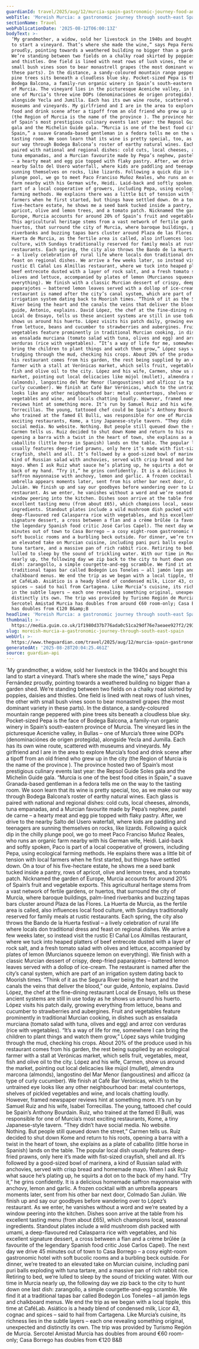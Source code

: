 ```yaml
---
guardianId: travel/2025/aug/12/murcia-spain-gastronomic-journey-food-and-wine
webTitle: 'Moreish Murcia: a gastronomic journey through south-east Spain '
sectionName: Travel
webPublicationDate: '2025-08-12T06:00:13Z'
bodyText: >-
  ‘My grandmother, a widow, sold her livestock in the 1940s and bought this land
  to start a vineyard. That’s where she made the wine,” says Pepa Fernández
  proudly, pointing towards a weathered building no bigger than a garden shed.
  We’re standing between two fields on a chalky road skirted by poppies, daisies
  and thistles. One field is lined with neat rows of lush vines, the other with
  small bush vines soon to bear monastrell grapes (the most dominant variety in
  these parts). In the distance, a sandy-coloured mountain range peppered with
  pine trees sits beneath a cloudless blue sky. Pocket-sized Pepa is the face of
  Bodega Balcona, a family-run organic winery in Spain’s south-eastern province
  of Murcia. The vineyard lies in the picturesque Aceniche valley, in Bullas –
  one of Murcia’s three wine DOPs (denominaciónes de origen protegida),
  alongside Yecla and Jumilla. Each has its own wine route, scattered with
  museums and vineyards. My girlfriend and I are in the area to explore Murcia’s
  food and drink scene after a tipoff from an old friend who grew up in the city
  (the Region of Murcia is the name of the province ). The province hosted two
  of Spain’s most prestigious culinary events last year: the Repsol Guide Soles
  gala and the Michelin Guide gala. “Murcia is one of the best food cities in
  Spain,” a suave Granada-based gentleman in a fedora tells me on the way to the
  tasting room. We soon learn that its wine is pretty special, too, as we make
  our way through Bodega Balcona’s roster of earthy natural wines. Each glass is
  paired with national and regional dishes: cold cuts, local cheeses, almonds,
  tuna empanadas, and a Murcian favourite made by Pepa’s nephew, pastel de carne
  – a hearty meat and egg pie topped with flaky pastry. After, we drive to the
  nearby Salto del Usero waterfall, where kids are paddling and teenagers are
  sunning themselves on rocks, like lizards. Following a quick dip in the chilly
  plunge pool, we go to meet Paco Franciso Muñoz Reales, who runs an organic
  farm nearby with his German wife, Heidi. Laid-back and softly spoken, Paco is
  part of a local cooperative of growers, including Pepa, using ecological
  farming methods. He explains there was a little bit of tension with local
  farmers when he first started, but things have settled down. On a tour of his
  five-hectare estate, he shows me a seed bank tucked inside a pantry, rows of
  apricot, olive and lemon trees, and a tomato patch. Nicknamed the garden of
  Europe, Murcia accounts for around 20% of Spain’s fruit and vegetable exports.
  This agricultural heritage stems from a vast network of fertile gardens, or
  huertos, that surround the city of Murcia, where baroque buildings, palm-lined
  riverbanks and buzzing tapas bars cluster around Plaza de las Flores. La
  Huerta de Murcia, as the fertile area is called, also influences local food
  culture, with Sundays traditionally reserved for family meals at rustic
  restaurants. Each spring, the city also throws the Bando de la Huerta festival
  – a lively celebration of rural life where locals don traditional dress and
  feast on regional dishes. We arrive a few weeks later, so instead visit the
  rustic El Cañal Los Almillas restaurant, where we tuck into heaped platters of
  beef entrecote dusted with a layer of rock salt, and a fresh tomato salad with
  olives and lettuce, accompanied by plates of lemon (Murcianos squeeze lemon on
  everything). We finish with a classic Murcian dessert of crispy, deep-fried
  paparajotes – battered lemon leaves served with a dollop of ice-cream. The
  restaurant is named after the city’s canal system, which are part of an
  irrigation system dating back to Moorish times. “Think of it as the Segura
  River being the heart and the canals the veins that deliver the blood,” our
  guide, Antonio, explains. David López, the chef at the fine-dining restaurant
  Local de Ensayo, tells us these ancient systems are still in use today as he
  shows us around his huerto. López visits his patch daily, growing everything
  from lettuce, beans and cucumber to strawberries and aubergines. Fruit and
  vegetables feature prominently in traditional Murcian cooking, in dishes such
  as ensalada murciana (tomato salad with tuna, olives and egg) and arroz con
  verduras (rice with vegetables). “It’s a way of life for me, somewhere I can
  bring the children to plant things and watch them grow,” López says while
  trudging through the mud, checking his crops. About 20% of the produce used in
  his restaurant comes from his garden, the rest being supplied by an ecological
  farmer with a stall at Verónicas market, which sells fruit, vegetables, meat,
  fish and olive oil to the city. López and his wife, Carmen, show us around the
  market, pointing out local delicacies like mújol (mullet), almendra marcona
  (almonds), langostino del Mar Menor (langoustines) and alficoz (a type of
  curly cucumber). We finish at Café Bar Verónicas, which to the untrained eye
  looks like any other neighbourhood bar: metal countertops, shelves of pickled
  vegetables and wine, and locals chatting loudly. However, framed newspaper
  reviews hint at something more. It’s run by Samuel Ruiz and his wife, Isabel
  Torrecillas. The young, tattooed chef could be Spain’s Anthony Bourdain. Ruiz,
  who trained at the famed El Bulli, was responsible for one of Murcia’s most
  exciting restaurants, Kome, a tiny Japanese-style tavern. “They didn’t have
  social media. No website. Nothing. But people still queued down the street,”
  Carmen tells us. Ruiz decided to shut down Kome and return to his roots,
  opening a barra with a twist in the heart of town, she explains as a plate of
  caballito (little horse in Spanish) lands on the table. The popular local dish
  usually features deep-fried prawns, only here it’s made with fist-sized
  crayfish, shell and all. It’s followed by a good-sized bowl of marinera, a
  kind of Russian salad with anchovies, served with crisp bread and homemade
  mayo. When I ask Ruiz what sauce he’s plating up, he squirts a dot on to the
  back of my hand. “Try it,” he grins confidently. It is a delicious homemade
  saffron mayonnaise with anchovy, lemon and garlic. A frozen cocktail with an
  umbrella appears moments later, sent from his other bar next door, Colmado San
  Julián. We finish up and say our goodbyes before wandering over to López’s
  restaurant. As we enter, he vanishes without a word and we’re seated by a
  window peering into the kitchen. Dishes soon arrive at the table from his
  excellent tasting menu (from about £65), which champions local, seasonal
  ingredients. Standout plates include a wild mushroom dish packed with umami, a
  deep-flavoured red Calasparra rice with vegetables, and his excellent
  signature dessert, a cross between a flan and a crème brûlée (a favourite of
  the legendary Spanish food critic José Carlos Capel). The next day we drive 45
  minutes out of town to Casa Borrego – a cosy eight-room gastronomic hotel with
  soft bucolic rooms and a burbling beck outside. For dinner, we’re treated to
  an elevated take on Murcian cuisine, including pani puri balls exploding with
  tuna tartare, and a massive pan of rich rabbit rice. Retiring to bed, we’re
  lulled to sleep by the sound of trickling water. With our time in Murcia
  nearly up, the following day we zip back to the city to hunt down one last
  dish: zarangollo, a simple courgette-and-egg scramble. We find it at a
  traditional tapas bar called Bodegón Los Toneles – all jamón legs and
  chalkboard menus. We end the trip as we began with a local tipple, this time
  at CaféLab. Asiático is a heady blend of condensed milk, Licor 43, cognac and
  spices – said to hail from Cartagena. Like Murcia’s cuisine, its richness lies
  in the subtle layers – each one revealing something original, unexpected and
  distinctly its own. The trip was provided by Turismo Región de Murcia.
  Sercotel Amistad Murcia has doubles from around €60 room-only; Casa Borrego
  has doubles from €120 B&amp;B
headline: 'Moreish Murcia: a gastronomic journey through south-east Spain '
thumbnail: >-
  https://media.guim.co.uk/1f1980d37b776ada0c51ca29df76e7aeaee927f2/293_0_2915_2333/500.jpg
slug: moreish-murcia-a-gastronomic-journey-through-south-east-spain
webUrl: >-
  https://www.theguardian.com/travel/2025/aug/12/murcia-spain-gastronomic-journey-food-and-wine
generatedAt: '2025-08-28T20:04:25.461Z'
source: guardian-api
---
```

‘My grandmother, a widow, sold her livestock in the 1940s and bought this land to start a vineyard. That’s where she made the wine,” says Pepa Fernández proudly, pointing towards a weathered building no bigger than a garden shed. We’re standing between two fields on a chalky road skirted by poppies, daisies and thistles. One field is lined with neat rows of lush vines, the other with small bush vines soon to bear monastrell grapes (the most dominant variety in these parts). In the distance, a sandy-coloured mountain range peppered with pine trees sits beneath a cloudless blue sky. Pocket-sized Pepa is the face of Bodega Balcona, a family-run organic winery in Spain’s south-eastern province of Murcia. The vineyard lies in the picturesque Aceniche valley, in Bullas – one of Murcia’s three wine DOPs (denominaciónes de origen protegida), alongside Yecla and Jumilla. Each has its own wine route, scattered with museums and vineyards. My girlfriend and I are in the area to explore Murcia’s food and drink scene after a tipoff from an old friend who grew up in the city (the Region of Murcia is the name of the province ). The province hosted two of Spain’s most prestigious culinary events last year: the Repsol Guide Soles gala and the Michelin Guide gala. “Murcia is one of the best food cities in Spain,” a suave Granada-based gentleman in a fedora tells me on the way to the tasting room. We soon learn that its wine is pretty special, too, as we make our way through Bodega Balcona’s roster of earthy natural wines. Each glass is paired with national and regional dishes: cold cuts, local cheeses, almonds, tuna empanadas, and a Murcian favourite made by Pepa’s nephew, pastel de carne – a hearty meat and egg pie topped with flaky pastry. After, we drive to the nearby Salto del Usero waterfall, where kids are paddling and teenagers are sunning themselves on rocks, like lizards. Following a quick dip in the chilly plunge pool, we go to meet Paco Franciso Muñoz Reales, who runs an organic farm nearby with his German wife, Heidi. Laid-back and softly spoken, Paco is part of a local cooperative of growers, including Pepa, using ecological farming methods. He explains there was a little bit of tension with local farmers when he first started, but things have settled down. On a tour of his five-hectare estate, he shows me a seed bank tucked inside a pantry, rows of apricot, olive and lemon trees, and a tomato patch. Nicknamed the garden of Europe, Murcia accounts for around 20% of Spain’s fruit and vegetable exports. This agricultural heritage stems from a vast network of fertile gardens, or huertos, that surround the city of Murcia, where baroque buildings, palm-lined riverbanks and buzzing tapas bars cluster around Plaza de las Flores. La Huerta de Murcia, as the fertile area is called, also influences local food culture, with Sundays traditionally reserved for family meals at rustic restaurants. Each spring, the city also throws the Bando de la Huerta festival – a lively celebration of rural life where locals don traditional dress and feast on regional dishes. We arrive a few weeks later, so instead visit the rustic El Cañal Los Almillas restaurant, where we tuck into heaped platters of beef entrecote dusted with a layer of rock salt, and a fresh tomato salad with olives and lettuce, accompanied by plates of lemon (Murcianos squeeze lemon on everything). We finish with a classic Murcian dessert of crispy, deep-fried paparajotes – battered lemon leaves served with a dollop of ice-cream. The restaurant is named after the city’s canal system, which are part of an irrigation system dating back to Moorish times. “Think of it as the Segura River being the heart and the canals the veins that deliver the blood,” our guide, Antonio, explains. David López, the chef at the fine-dining restaurant Local de Ensayo, tells us these ancient systems are still in use today as he shows us around his huerto. López visits his patch daily, growing everything from lettuce, beans and cucumber to strawberries and aubergines. Fruit and vegetables feature prominently in traditional Murcian cooking, in dishes such as ensalada murciana (tomato salad with tuna, olives and egg) and arroz con verduras (rice with vegetables). “It’s a way of life for me, somewhere I can bring the children to plant things and watch them grow,” López says while trudging through the mud, checking his crops. About 20% of the produce used in his restaurant comes from his garden, the rest being supplied by an ecological farmer with a stall at Verónicas market, which sells fruit, vegetables, meat, fish and olive oil to the city. López and his wife, Carmen, show us around the market, pointing out local delicacies like mújol (mullet), almendra marcona (almonds), langostino del Mar Menor (langoustines) and alficoz (a type of curly cucumber). We finish at Café Bar Verónicas, which to the untrained eye looks like any other neighbourhood bar: metal countertops, shelves of pickled vegetables and wine, and locals chatting loudly. However, framed newspaper reviews hint at something more. It’s run by Samuel Ruiz and his wife, Isabel Torrecillas. The young, tattooed chef could be Spain’s Anthony Bourdain. Ruiz, who trained at the famed El Bulli, was responsible for one of Murcia’s most exciting restaurants, Kome, a tiny Japanese-style tavern. “They didn’t have social media. No website. Nothing. But people still queued down the street,” Carmen tells us. Ruiz decided to shut down Kome and return to his roots, opening a barra with a twist in the heart of town, she explains as a plate of caballito (little horse in Spanish) lands on the table. The popular local dish usually features deep-fried prawns, only here it’s made with fist-sized crayfish, shell and all. It’s followed by a good-sized bowl of marinera, a kind of Russian salad with anchovies, served with crisp bread and homemade mayo. When I ask Ruiz what sauce he’s plating up, he squirts a dot on to the back of my hand. “Try it,” he grins confidently. It is a delicious homemade saffron mayonnaise with anchovy, lemon and garlic. A frozen cocktail with an umbrella appears moments later, sent from his other bar next door, Colmado San Julián. We finish up and say our goodbyes before wandering over to López’s restaurant. As we enter, he vanishes without a word and we’re seated by a window peering into the kitchen. Dishes soon arrive at the table from his excellent tasting menu (from about £65), which champions local, seasonal ingredients. Standout plates include a wild mushroom dish packed with umami, a deep-flavoured red Calasparra rice with vegetables, and his excellent signature dessert, a cross between a flan and a crème brûlée (a favourite of the legendary Spanish food critic José Carlos Capel). The next day we drive 45 minutes out of town to Casa Borrego – a cosy eight-room gastronomic hotel with soft bucolic rooms and a burbling beck outside. For dinner, we’re treated to an elevated take on Murcian cuisine, including pani puri balls exploding with tuna tartare, and a massive pan of rich rabbit rice. Retiring to bed, we’re lulled to sleep by the sound of trickling water. With our time in Murcia nearly up, the following day we zip back to the city to hunt down one last dish: zarangollo, a simple courgette-and-egg scramble. We find it at a traditional tapas bar called Bodegón Los Toneles – all jamón legs and chalkboard menus. We end the trip as we began with a local tipple, this time at CaféLab. Asiático is a heady blend of condensed milk, Licor 43, cognac and spices – said to hail from Cartagena. Like Murcia’s cuisine, its richness lies in the subtle layers – each one revealing something original, unexpected and distinctly its own. The trip was provided by Turismo Región de Murcia. Sercotel Amistad Murcia has doubles from around €60 room-only; Casa Borrego has doubles from €120 B&amp;B
